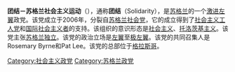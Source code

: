 '''团结－苏格兰社会主义运动'''（{{lang-en|Solidarity – Scotland's Socialist Movement}}），通称'''团结'''（Solidarity），是[[苏格兰|苏格兰]]的一个[[极左翼|激进左翼]]政党。该党成立于2006年，分裂自[[苏格兰社会党|苏格兰社会党]]，它的成立得到了[[社会主义工人党_(英国)|社会主义工人党]]和[[苏格兰社会党_(2010年)|国际社会主义者]]的支持。该组织的意识形态是[[社会主义|社会主义]]、[[托洛茨基主义|托洛茨基主义]]。该党主张[[苏格兰独立|苏格兰独立]]。该党的政治立场是[[左翼|左翼]]至[[极左翼|极左翼]]。该党的共同召集人是Rosemary Byrne和Pat Lee。该党的总部位于[[格拉斯哥|格拉斯哥]]。

{{蘇格蘭政黨}}
{{英国政党}}

[[Category:社会主义政党|Category:社会主义政党]]
[[Category:苏格兰政党|Category:苏格兰政党]]